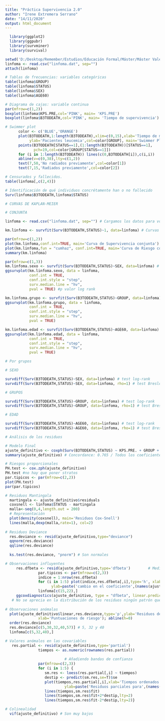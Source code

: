 ---
title: "Práctica Supervivencia 2.0"
author: "Irene Extremera Serrano"
date: "14/11/2020"
output: html_document
---

```{r}
  library(ggplot2)
  library(ggpubr)
  library(survminer)
  library(survival)

setwd('D:/Desktop/Remember/Estudios/Educación Formal/Máster/Máster Valencia/Bioestadística/Curso 2/Especialización/3 Supervivencia/Tarea')
linfoma <- read.csv("linfoma.dat", sep="")
attach(linfoma)
```

```{r}
# Tablas de frecuencias: variables categóricas
table(linfoma$GROUP)
table(linfoma$STATUS)
table(linfoma$SEX)
table(linfoma$AGE60)

# Diagrama de cajas: variable continua
par(mfrow=c(1,2))
boxplot(linfoma$KPS.PRE,col='PINK', main= 'KPS.PRE')
boxplot(linfoma$B3TODEATH,col='PINK', main= 'Tiempo de supervivencia')
```


```{r}
# Swimmer plot
      color <- c('BLUE','ORANGE')
      plot(B3TODEATH,1:length(B3TODEATH),xlim=c(0,15),xlab='Tiempo de muerte (Años)',
           ylab='Pacientes leucemia',col=color[GROUP], main='Swimmer Plot')
      points(B3TODEATH[STATUS==1],(1:length(B3TODEATH))[STATUS==1],
             pch=19,col=color[GROUP[STATUS==1]])
      for (i in 1:length(B3TODEATH)) lines(c(0,B3TODEATH[i]),c(i,i))
      abline(v=c(0,38),lty=c(1,2))
      text(7,50,'No radiados previamente',col=color[1])
      text(7,15,'Radiados previamente',col=color[2])

# Censurados y fallecidos. 
table(linfoma[,c(2,4)])

# Identificación de qué individuos concrétamente han o no fallecido
Surv(linfoma$B3TODEATH,linfoma$STATUS)
```

```{r}
# CURVAS DE KAPLAN-MEIER

# CONJUNTA

linfoma <- read.csv("linfoma.dat", sep="") # Cargamos los datos para volver a usar STATUS como numérica

km.linfoma <- survfit(Surv(B3TODEATH,STATUS)~1, data=linfoma) # Curvas de Kaplan-Meier

par(mfrow=c(1,2))
plot(km.linfoma,conf.int=TRUE, main='Curva de Supervivencia conjunta') #supervivencia
plot(km.linfoma,fun = "cumhaz", conf.int=TRUE, main='Curva de Riesgo conjunta') #riesgo
summary(km.linfoma)

```


```{r}

par(mfrow=c(1,3))
km.linfoma.sexo <- survfit(Surv(B3TODEATH,STATUS)~SEX, data=linfoma) # Curvas de Kaplan-Meier
ggsurvplot(km.linfoma.sexo, data = linfoma,
           conf.int = TRUE,
           conf.int.style = "step",
           surv.median.line = "hv",
           pval = TRUE) #p valor log rank

km.linfoma.grupo <- survfit(Surv(B3TODEATH,STATUS)~GROUP, data=linfoma) # Curvas de Kaplan-Meier
ggsurvplot(km.linfoma.grupo, data = linfoma,
           conf.int = TRUE,
           conf.int.style = "step",
           surv.median.line = "hv",
           pval = TRUE)

km.linfoma.edad <- survfit(Surv(B3TODEATH,STATUS)~AGE60, data=linfoma) # Curvas de Kaplan-Meier
ggsurvplot(km.linfoma.edad, data = linfoma,
           conf.int = TRUE,
           conf.int.style = "step",
           surv.median.line = "hv",
           pval = TRUE)
```


```{r}
# Por grupos

# SEXO

survdiff(Surv(B3TODEATH,STATUS)~SEX, data=linfoma) # test log-rank
survdiff(Surv(B3TODEATH,STATUS)~SEX, data=linfoma, rho=1) # test Breslow

# GRUPOS

survdiff(Surv(B3TODEATH,STATUS)~GROUP, data=linfoma) # test log-rank
survdiff(Surv(B3TODEATH,STATUS)~GROUP, data=linfoma, rho=1) # test Breslow

# EDAD

survdiff(Surv(B3TODEATH,STATUS)~AGE60, data=linfoma) # test log-rank
survdiff(Surv(B3TODEATH,STATUS)~AGE60, data=linfoma, rho=1) # test Breslow

```


```{r}
# Análisis de los residuos

# Modelo Final
ajuste_definitivo <- coxph(Surv(B3TODEATH,STATUS) ~ KPS.PRE. + GROUP + AGE60 +SEX + AGE60:SEX, linfoma)
summary(ajuste_definitivo) # Concordance: 0.765 / Todos los coeficientes incluida la interacción salen positivos
```



```{r}

# Riesgos proporcionales
PH.test <- cox.zph(ajuste_definitivo)
PH.test #no hay que poner stratos
par.tipicos <- par(mfrow=c(2,2))
plot(PH.test)
par(par.tipicos)

# Residuos Mantingala
  martingala <- ajuste_definitivo$residuals
  coxsnell <- linfoma$STATUS - martingala
  malla<-seq(0,4,length.out = 200)
  # Representación
  plot(density(coxsnell), main='Residuos Cox-Snell')
  lines(malla,dexp(malla,rate=1), col=2) 
  
# Residuos Deviance
  res.deviance <- resid(ajuste_definitivo,type="deviance")
  qqnorm(res.deviance)
  qqline(res.deviance)
  
  ks.test(res.deviance, "pnorm") # Son normales

# Observaciones influyentes
     res.dfbeta <- resid(ajuste_definitivo,type='dfbeta')        # Medidas dfbeta
               par.tipicos <- par(mfrow=c(2,3))
               indice = 1:nrow(res.dfbeta)
               for (i in 1:5) plot(indice,res.dfbeta[,i],type='h', xlab='observación',
                     ylab=paste('cambio en el coeficiente',(names(ajuste_definitivo$coef))[i], sep = " ")) # 15 y 22
               linfoma[c(15,22),]
     ggcoxdiagnostics(ajuste_definitivo, type = "dfbeta", linear.predictions = FALSE) 
   # No se aprecia en la distribución de los residuos ningún patrón que pueda indicar una faltade ajuste. Estos residuos parecen ser independientes del tiempo de              supervivencia.
               
# Observaciones anómalas
  plot(ajuste_definitivo$linear,res.deviance,type='p',ylab='Residuos deviance',
               xlab='Puntuaciones de riesgo'); abline(h=0) 
  order(res.deviance) 
  res.deviance[c(5,30,32,40,57)] # 5, 32 y 40
  linfoma[c(5,32,40),]

# Valores anómalos en las covariables
   res.partial <- resid(ajuste_definitivo,type='partial')
               tiempos <- as.numeric(rownames(res.partial))
            
                           # Añadiendo bandas de confianza
               par(mfrow=c(2,3))
               for (i in 1:5) {
                  sm.res <- loess(res.partial[,i] ~ tiempos)
                  destip <- predict(sm.res,se=T)$se
                  plot(tiempos,res.partial[,i],xlab='Tiempos ordenados',type='p',
                           ylab=paste('Residuos parciales para',(names(ajuste_definitivo$coef))[i], sep = " "))
                  lines(tiempos,sm.res$fit)
                  lines(tiempos,sm.res$fit+2*destip,lty=2)
                  lines(tiempos,sm.res$fit-2*destip,lty=2)}

# Colinealidad
  vif(ajuste_definitivo) # Son muy bajos
```












